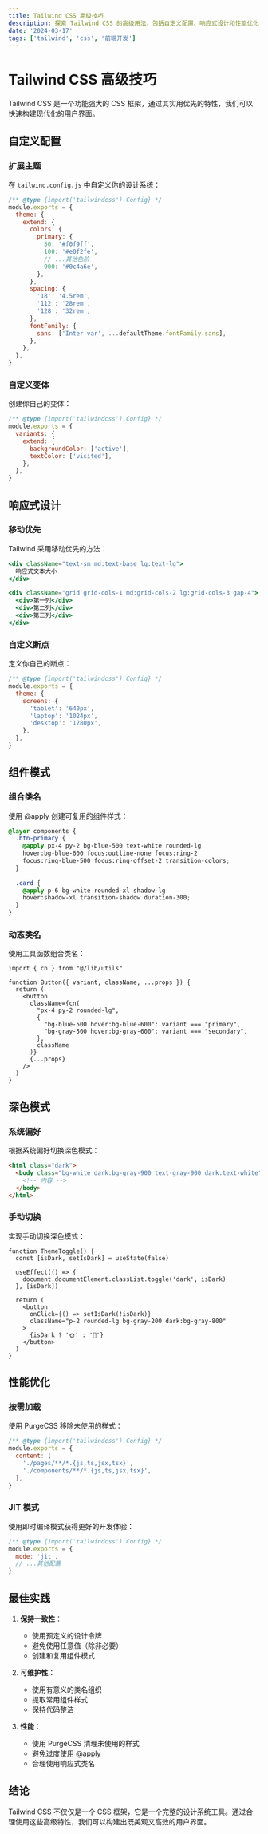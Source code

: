 ```yaml
---
title: Tailwind CSS 高级技巧
description: 探索 Tailwind CSS 的高级用法，包括自定义配置、响应式设计和性能优化
date: '2024-03-17'
tags: ['tailwind', 'css', '前端开发']
---
```


# Tailwind CSS 高级技巧

Tailwind CSS 是一个功能强大的 CSS 框架，通过其实用优先的特性，我们可以快速构建现代化的用户界面。

## 自定义配置

### 扩展主题

在 `tailwind.config.js` 中自定义你的设计系统：

```js
/** @type {import('tailwindcss').Config} */
module.exports = {
  theme: {
    extend: {
      colors: {
        primary: {
          50: '#f0f9ff',
          100: '#e0f2fe',
          // ...其他色阶
          900: '#0c4a6e',
        },
      },
      spacing: {
        '18': '4.5rem',
        '112': '28rem',
        '128': '32rem',
      },
      fontFamily: {
        sans: ['Inter var', ...defaultTheme.fontFamily.sans],
      },
    },
  },
}
```

### 自定义变体

创建你自己的变体：

```js
/** @type {import('tailwindcss').Config} */
module.exports = {
  variants: {
    extend: {
      backgroundColor: ['active'],
      textColor: ['visited'],
    },
  },
}
```

## 响应式设计

### 移动优先

Tailwind 采用移动优先的方法：

```jsx
<div className="text-sm md:text-base lg:text-lg">
  响应式文本大小
</div>

<div className="grid grid-cols-1 md:grid-cols-2 lg:grid-cols-3 gap-4">
  <div>第一列</div>
  <div>第二列</div>
  <div>第三列</div>
</div>
```

### 自定义断点

定义你自己的断点：

```js
/** @type {import('tailwindcss').Config} */
module.exports = {
  theme: {
    screens: {
      'tablet': '640px',
      'laptop': '1024px',
      'desktop': '1280px',
    },
  },
}
```

## 组件模式

### 组合类名

使用 @apply 创建可复用的组件样式：

```css
@layer components {
  .btn-primary {
    @apply px-4 py-2 bg-blue-500 text-white rounded-lg
    hover:bg-blue-600 focus:outline-none focus:ring-2
    focus:ring-blue-500 focus:ring-offset-2 transition-colors;
  }
  
  .card {
    @apply p-6 bg-white rounded-xl shadow-lg
    hover:shadow-xl transition-shadow duration-300;
  }
}
```

### 动态类名

使用工具函数组合类名：

```tsx
import { cn } from "@/lib/utils"

function Button({ variant, className, ...props }) {
  return (
    <button
      className={cn(
        "px-4 py-2 rounded-lg",
        {
          "bg-blue-500 hover:bg-blue-600": variant === "primary",
          "bg-gray-500 hover:bg-gray-600": variant === "secondary",
        },
        className
      )}
      {...props}
    />
  )
}
```

## 深色模式

### 系统偏好

根据系统偏好切换深色模式：

```html
<html class="dark">
  <body class="bg-white dark:bg-gray-900 text-gray-900 dark:text-white">
    <!-- 内容 -->
  </body>
</html>
```

### 手动切换

实现手动切换深色模式：

```tsx
function ThemeToggle() {
  const [isDark, setIsDark] = useState(false)

  useEffect(() => {
    document.documentElement.classList.toggle('dark', isDark)
  }, [isDark])

  return (
    <button
      onClick={() => setIsDark(!isDark)}
      className="p-2 rounded-lg bg-gray-200 dark:bg-gray-800"
    >
      {isDark ? '🌞' : '🌙'}
    </button>
  )
}
```

## 性能优化

### 按需加载

使用 PurgeCSS 移除未使用的样式：

```js
/** @type {import('tailwindcss').Config} */
module.exports = {
  content: [
    './pages/**/*.{js,ts,jsx,tsx}',
    './components/**/*.{js,ts,jsx,tsx}',
  ],
}
```

### JIT 模式

使用即时编译模式获得更好的开发体验：

```js
/** @type {import('tailwindcss').Config} */
module.exports = {
  mode: 'jit',
  // ...其他配置
}
```

## 最佳实践

1. **保持一致性**：
   - 使用预定义的设计令牌
   - 避免使用任意值（除非必要）
   - 创建和复用组件模式

2. **可维护性**：
   - 使用有意义的类名组织
   - 提取常用组件样式
   - 保持代码整洁

3. **性能**：
   - 使用 PurgeCSS 清理未使用的样式
   - 避免过度使用 @apply
   - 合理使用响应式类名

## 结论

Tailwind CSS 不仅仅是一个 CSS 框架，它是一个完整的设计系统工具。通过合理使用这些高级特性，我们可以构建出既美观又高效的用户界面。 
